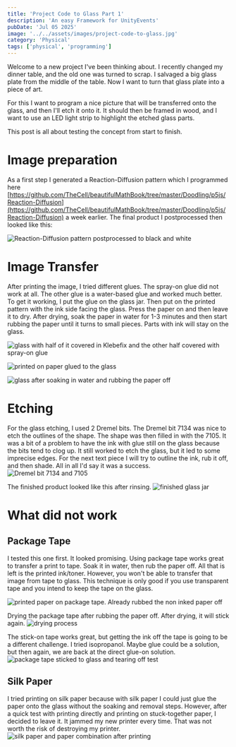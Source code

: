 ```yaml
---
title: 'Project Code to Glass Part 1'
description: 'An easy Framework for UnityEvents'
pubDate: 'Jul 05 2025'
image: '../../assets/images/project-code-to-glass.jpg'
category: 'Physical'
tags: ['physical', 'programming']
---
```


Welcome to a new project I've been thinking about. I recently changed my dinner table, and the old one was turned to scrap. I salvaged a big glass plate from the middle of the table. Now I want to turn that glass plate into a piece of art.

For this I want to program a nice picture that will be transferred onto the glass, and then I'll etch it onto it. It should then be framed in wood, and I want to use an LED light strip to highlight the etched glass parts.

This post is all about testing the concept from start to finish.

# Image preparation
As a first step I generated a Reaction-Diffusion pattern which I programmed here [https://github.com/TheCell/beautifulMathBook/tree/master/Doodling/p5js/Reaction-Diffusion](https://github.com/TheCell/beautifulMathBook/tree/master/Doodling/p5js/Reaction-Diffusion) a week earlier. The final product I postprocessed then looked like this:

![Reaction-Diffusion pattern postprocessed to black and white](./project-code-to-glass/project-code-to-glass-1.png)

# Image Transfer
After printing the image, I tried different glues. The spray-on glue did not work at all. The other glue is a water-based glue and worked much better. To get it working, I put the glue on the glass jar. Then put on the printed pattern with the ink side facing the glass. Press the paper on and then leave it to dry. After drying, soak the paper in water for 1-3 minutes and then start rubbing the paper until it turns to small pieces. Parts with ink will stay on the glass.

![glass with half of it covered in Klebefix and the other half covered with spray-on glue](./project-code-to-glass/what_worked_1.jpg)

![printed on paper glued to the glass](./project-code-to-glass/what_worked_2.jpg)

![glass after soaking in water and rubbing the paper off](./project-code-to-glass/what_worked_3.jpg)

# Etching
For the glass etching, I used 2 Dremel bits. The Dremel bit 7134 was nice to etch the outlines of the shape. The shape was then filled in with the 7105. It was a bit of a problem to have the ink with glue still on the glass because the bits tend to clog up. It still worked to etch the glass, but it led to some imprecise edges. For the next text piece I will try to outline the ink, rub it off, and then shade. All in all I'd say it was a success.
![Dremel bit 7134 and 7105](./project-code-to-glass/what_worked_4.png)

The finished product looked like this after rinsing.
![finished glass jar](./project-code-to-glass/what_worked_6.jpg)

# What did not work
## Package Tape
I tested this one first. It looked promising.
Using package tape works great to transfer a print to tape. Soak it in water, then rub the paper off. All that is left is the printed ink/toner. However, you won't be able to transfer that image from tape to glass. This technique is only good if you use transparent tape and you intend to keep the tape on the glass.

![printed paper on package tape. Already rubbed the non inked paper off](./project-code-to-glass/what_did_not_work-1.jpg)

Drying the package tape after rubbing the paper off. After drying, it will stick again.
![drying process](./project-code-to-glass/what_did_not_work-2.jpg)

The stick-on tape works great, but getting the ink off the tape is going to be a different challenge. I tried isopropanol. Maybe glue could be a solution, but then again, we are back at the direct glue-on solution.
![package tape sticked to glass and tearing off test](./project-code-to-glass/what_did_not_work-3.jpg)

## Silk Paper

I tried printing on silk paper because with silk paper I could just glue the paper onto the glass without the soaking and removal steps. However, after a quick test with printing directly and printing on stuck-together paper, I decided to leave it. It jammed my new printer every time. That was not worth the risk of destroying my printer.
![silk paper and paper combination after printing](./project-code-to-glass/what_did_not_work-4.jpg)
